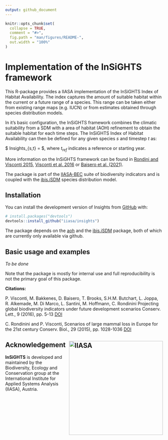 ```yaml
---
output: github_document
---
```


<!-- README.md is generated from README.Rmd. Please edit that file -->

```r
knitr::opts_chunk$set(
  collapse = TRUE,
  comment = "#>",
  fig.path = "man/figures/README-",
  out.width = "100%"
)
```

# Implementation of the InSiGHTS framework

<!-- badges: start -->
<!-- badges: end -->

This R-package provides a IIASA implementation of the InSiGHTS Index of Habitat Availability. The index
captures the amount of suitable habitat within the current or a future range of a species. This range can be taken
either from existing range maps (e.g. IUCN) or from estimates obtained through species distribution models.

In it's basic configuration, the InSiGHTS framework combines the climatic suitability from a SDM with a area of habitat (AOH) 
refinement to obtain the suitable habitat for each time steps.
The InSiGHTS Index of Habitat Availability can then be defined for any given species $s$ and timestep $t$ as:

$ Insights_{s,t} = \frac{AOH_{s,t} - AOH_{s, t_{ref}}}{AOH_{s, t_{ref}}}$, where $t_{ref}$ indicates a reference or starting year.

More information on the InSiGHTS framework can be found in [Rondini and Visconti 2015](https://doi.org/10.1111/cobi.12532), [Visconti et al. 2016](https://doi.org/10.1111/conl.12159) or [Baisero et al. (2021)](https://doi.org/10.1016/j.oneear.2020.05.015).

The package is part of the [IIASA-BEC](https://iiasa.ac.at/programs/bnr/bec) suite of biodiversity indicators and is coupled with the [ibis.iSDM](https://iiasa.github.io/ibis.iSDM/) species distribution model. 

## Installation

You can install the development version of Insights from [GitHub](https://github.com/) with:

``` r
# install.packages("devtools")
devtools::install_github("iiasa/insights")
```
The package depends on the [aoh](https://prioritizr.github.io/aoh/) and the [ibis.iSDM](https://iiasa.github.io/ibis.iSDM/) package, both
of which are currently only available via github.

## Basic usage and examples

*To be done*

Note that the package is mostly for internal use and full reproducibility is not the primary goal of this package.

**Citations:**

P. Visconti, M. Bakkenes, D. Baisero, T. Brooks, S.H.M. Butchart, L. Joppa, R. Alkemade, M. Di Marco, L. Santini, M. Hoffmann, C. Rondinini
Projecting global biodiversity indicators under future development scenarios Conserv. Lett., 9 (2016), pp. 5-13 [DOI](https://doi.org/10.1111/conl.12159)

C. Rondinini and P. Visconti, Scenarios of large mammal loss in Europe for the 21st century Conserv. Biol., 29 (2015), pp. 1028-1036 [DOI](https://doi.org/10.1111/cobi.12532)


## Acknowledgement <a href="https://iiasa.ac.at"><img src="man/figures/IIASA_PNG_logo_blue.png" alt="IIASA" align="right" width="300"/></a>

**InSiGHTS** is developed and maintained by the Biodiversity, Ecology and Conservation group at the International Institute for Applied Systems Analysis (IIASA), Austria.
